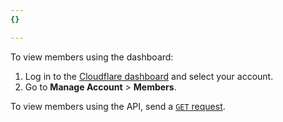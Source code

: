 ```yaml
---
{}

---
```



<Tabs> <TabItem label="Dashboard">

To view members using the dashboard:

1. Log in to the [Cloudflare dashboard](https://dash.cloudflare.com/login) and select your account.
2. Go to **Manage Account** > **Members**.

</TabItem> <TabItem label="API">

To view members using the API, send a [`GET` request](/api/operations/account-members-list-members).

</TabItem> </Tabs>

